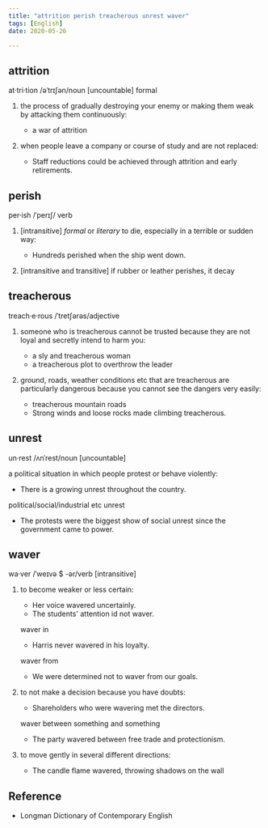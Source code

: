 ```yaml
---
title: "attrition perish treacherous unrest waver"
tags: [English]
date: 2020-05-26

---
```


## attrition

at·tri·tion /əˈtrɪʃən/noun [uncountable] formal

1. the process of gradually destroying your enemy or making them weak by
   attacking them continuously:

   - a war of attrition

2. when people leave a company or course of study and are not replaced:

    - Staff reductions could be achieved through attrition and early retirements.

## perish

per·ish /ˈperɪʃ/ verb

1. [intransitive] *formal* or *literary* to die, especially in a terrible or
   sudden way:

   - Hundreds perished when the ship went down.

2. [intransitive and transitive] if rubber or leather perishes, it decay

## treacherous

treach·e·rous /ˈtretʃərəs/adjective

1. someone who is treacherous cannot be trusted because they are not loyal and
   secretly intend to harm you:

   - a sly and treacherous woman
   - a treacherous plot to overthrow the leader

2. ground, roads, weather conditions etc that are treacherous are particularly
   dangerous because you cannot see the dangers very easily:

   - treacherous mountain roads
   - Strong winds and loose rocks made climbing treacherous.

## unrest

un·rest /ʌnˈrest/noun [uncountable]

a political situation in which people protest or behave violently:

- There is a growing unrest throughout the country.

political/social/industrial etc unrest

- The protests were the biggest show of social unrest since the government came
  to power.

## waver

wa·ver /ˈweɪvə $ -ər/verb [intransitive]

1. to become weaker or less certain:

    - Her voice wavered uncertainly.
    - The students' attention id not waver.

    waver in

    - Harris never wavered in his loyalty.

    waver from

    - We were determined not to waver from our goals.

2. to not make a decision because you have doubts:

    - Shareholders who were wavering met the directors.

    waver between something and something

    - The party wavered between free trade and protectionism.

3. to move gently in several different directions:

    - The candle flame wavered, throwing shadows on the wall

## Reference

- Longman Dictionary of Contemporary English
